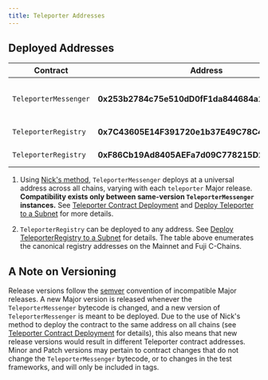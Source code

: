 ```yaml
---
title: Teleporter Addresses
---
```


## Deployed Addresses
| Contract              | Address                                        | Chain                    |
| --------------------- | ---------------------------------------------- | ------------------------ |
| `TeleporterMessenger` | **0x253b2784c75e510dD0fF1da844684a1aC0aa5fcf** | All chains, all networks |
| `TeleporterRegistry`  | **0x7C43605E14F391720e1b37E49C78C4b03A488d98** | Mainnet C-Chain          |
| `TeleporterRegistry`  | **0xF86Cb19Ad8405AEFa7d09C778215D2Cb6eBfB228** | Fuji C-Chain             |



1. Using [Nick's method](https://yamenmerhi.medium.com/nicks-method-ethereum-keyless-execution-168a6659479c#), `TeleporterMessenger` deploys at a universal address across all chains, varying with each `teleporter` Major release. **Compatibility exists only between same-version `TeleporterMessenger` instances.** See [Teleporter Contract Deployment](https://github.com/ava-labs/teleporter/blob/main/utils/contract-deployment/README.md) and [Deploy Teleporter to a Subnet](https://github.com/ava-labs/teleporter/tree/main?tab=readme-ov-file#deploy-teleporter-to-a-subnet) for more details.

2. `TeleporterRegistry` can be deployed to any address. See [Deploy TeleporterRegistry to a Subnet](https://github.com/ava-labs/teleporter/blob/main/README.md#deploy-teleporter-to-a-subnet) for details. The table above enumerates the canonical registry addresses on the Mainnet and Fuji C-Chains.

## A Note on Versioning

Release versions follow the [semver](https://semver.org/) convention of incompatible Major releases. A new Major version is released whenever the `TeleporterMessenger` bytecode is changed, and a new version of `TeleporterMessenger` is meant to be deployed. Due to the use of Nick's method to deploy the contract to the same address on all chains (see [Teleporter Contract Deployment](https://github.com/ava-labs/teleporter/blob/main/utils/contract-deployment/README.md) for details), this also means that new release versions would result in different Teleporter contract addresses. Minor and Patch versions may pertain to contract changes that do not change the `TeleporterMessenger` bytecode, or to changes in the test frameworks, and will only be included in tags.
